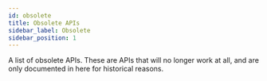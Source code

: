 ```yaml
---
id: obsolete
title: Obsolete APIs
sidebar_label: Obsolete
sidebar_position: 1
---
```


A list of obsolete APIs. These are APIs that will no longer work at all, and are only documented in here for historical reasons.